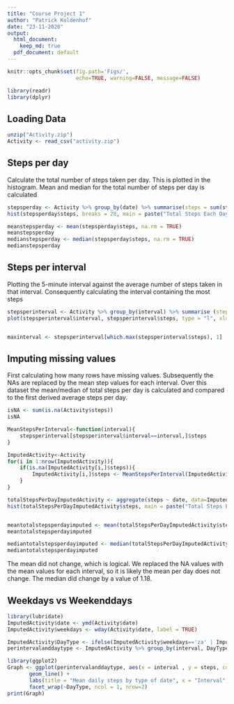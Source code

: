 ```yaml
---
title: "Course Project 1"
author: "Patrick Koldenhof"
date: "23-11-2020"
output:
  html_document: 
    keep_md: true
  pdf_document: default
---
```


```r
knitr::opts_chunk$set(fig.path='Figs/',
                      echo=TRUE, warning=FALSE, message=FALSE)
```

```r
library(readr)
library(dplyr)
```

## Loading Data
```r
unzip("Activity.zip")
Activity <- read_csv("activity.zip")
```

## Steps per day
Calculate the total number of steps taken per day. This is plotted in the histogram. Mean and median for the total number of steps per day is calculated 
```r
stepsperday <- Activity %>% group_by(date) %>% summarise(steps = sum(steps))
hist(stepsperday$steps, breaks = 20, main = paste("Total Steps Each Day"), col="red",xlab="Number of Steps")

meanstepsperday <- mean(stepsperday$steps, na.rm = TRUE)
meanstepsperday
medianstepsperday <- median(stepsperday$steps, na.rm = TRUE)
medianstepsperday


```

## Steps per interval
Plotting the 5-minute interval against the average number of steps taken in that interval. Consequently calculating the interval containing the most steps
```r
stepsperinterval <- Activity %>% group_by(interval) %>% summarise (steps = mean(steps, na.rm = TRUE))
plot(stepsperinterval$interval, stepsperinterval$steps, type = "l", xlab="Interval", ylab="Number of Steps",main="Average Number of Steps per Day by Interval")


maxinterval <- stepsperinterval[which.max(stepsperinterval$steps), 1]

```

## Imputing missing values
First calculating how many rows have missing values. Subsequently the NAs are replaced by the mean step values for each interval. Over this dataset the mean/median of total steps per day is calculated and compared to the first derived average steps per day. 

```r
isNA <- sum(is.na(Activity$steps))
isNA

MeanStepsPerInterval<-function(interval){
    stepsperinterval[stepsperinterval$interval==interval,]$steps
}

ImputedActivity<-Activity
for(i in 1:nrow(ImputedActivity)){
    if(is.na(ImputedActivity[i,]$steps)){
        ImputedActivity[i,]$steps <- MeanStepsPerInterval(ImputedActivity[i,]$interval)
    }
}

totalStepsPerDayImputedActivity <- aggregate(steps ~ date, data=ImputedActivity, sum)
hist(totalStepsPerDayImputedActivity$steps, main = paste("Total Steps Each Day"), col="red",xlab="Number of Steps") 


meantotalstepsperdayimputed <- mean(totalStepsPerDayImputedActivity$steps)
meantotalstepsperdayimputed

mediantotalstepsperdayimputed <- median(totalStepsPerDayImputedActivity$steps)
mediantotalstepsperdayimputed
```
The mean did not change, which is logical. We replaced the NA values with the mean values for each interval, so it is likely the mean per day does not change. The median did change by a value of 1.18. 


## Weekdays vs Weekenddays
```r
library(lubridate)
ImputedActivity$date <- ymd(Activity$date)
ImputedActivity$weekdays <- wday(Activity$date, label = TRUE)

ImputedActivity$DayType <- ifelse(ImputedActivity$weekdays=='za' | ImputedActivity$weekdays=='zo', 'weekend','weekday')
perintervalanddaytype <- ImputedActivity %>% group_by(interval, DayType) %>% summarise (steps = mean(steps, na.rm = TRUE))

library(ggplot2)
Graph <- ggplot(perintervalanddaytype, aes(x = interval , y = steps, color = DayType)) +
       geom_line() +
       labs(title = "Mean daily steps by type of date", x = "Interval", y = "Average number of steps") +
       facet_wrap(~DayType, ncol = 1, nrow=2)
print(Graph)

```



